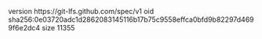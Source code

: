 version https://git-lfs.github.com/spec/v1
oid sha256:0e03720adc1d2862083145116b17b75c9558effca0bfd9b82297d4699f6e2dc4
size 11355

